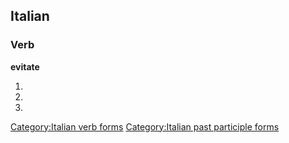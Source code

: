 ==Italian==

===Verb===
'''evitate'''

# {{form of|[[second-person|Second-person]] [[plural]] [[present tense]]|[[evitare#Italian|evitare]]|lang=Italian}}
# {{form of|Second-person plural [[imperative]]|evitare#Italian|evitare|lang=Italian}}
# {{form of|[[feminine|Feminine]] plural|[[evitato]]}}

[[Category:Italian verb forms]]
[[Category:Italian past participle forms]]